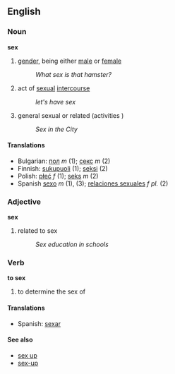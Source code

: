 ==English==

===Noun===
'''sex'''

#[[gender]], being either [[male]] or [[female]]
#:''What sex is that hamster?''
#act of [[sexual]] [[intercourse]] 
#:''let's have sex''
#general sexual or related (activities )
#:''Sex in the City''

====Translations====
*Bulgarian: [[пол]] ''m'' (1); [[секс]] ''m'' (2)
*Finnish: [[sukupuoli]] (1); [[seksi]] (2)
*Polish: [[płeć]] ''f'' (1); [[seks]] ''m'' (2)
*Spanish [[sexo]] ''m'' (1), (3); [[relaciones sexuales]] ''f pl.'' (2)

===Adjective===
'''sex'''
#related to sex
#:''Sex education in schools''

===Verb===
'''to sex'''
#to determine the sex of

====Translations====
*Spanish: [[sexar]]

====See also====
*[[sex up]]
*[[sex-up]]